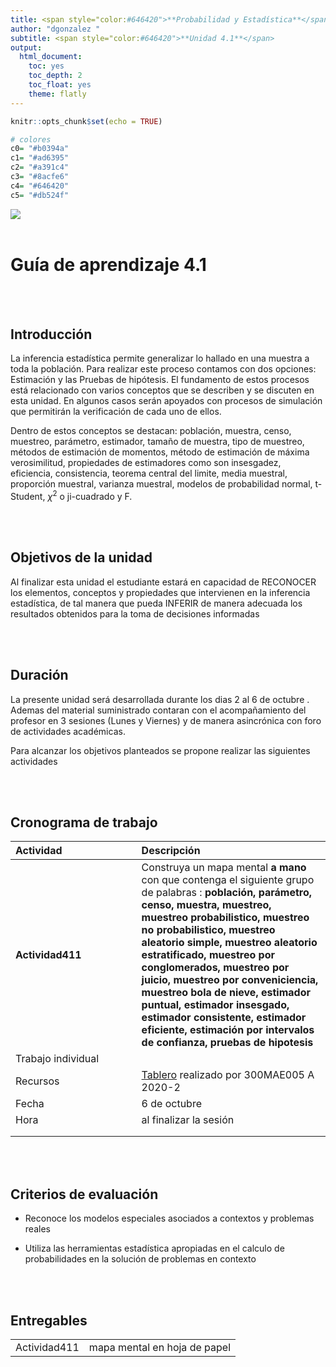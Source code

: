 ```yaml
---
title: <span style="color:#646420">**Probabilidad y Estadística**</span>
author: "dgonzalez "
subtitle: <span style="color:#646420">**Unidad 4.1**</span> 
output:
  html_document:
    toc: yes
    toc_depth: 2
    toc_float: yes
    theme: flatly
---
```


```r
knitr::opts_chunk$set(echo = TRUE)

# colores
c0= "#b0394a"
c1= "#ad6395"
c2= "#a391c4"
c3= "#8acfe6"
c4= "#646420"
c5= "#db524f"

```





![](img/banner4.png)
<br/><br/>

# **Guía de aprendizaje 4.1**

<br/><br/>


## **Introducción**

La inferencia estadística permite generalizar lo hallado en una muestra a toda la población. Para realizar este proceso contamos con dos opciones: Estimación y las Pruebas de hipótesis. El fundamento de estos procesos está relacionado con varios conceptos que se describen y se discuten en esta unidad. En algunos casos serán apoyados con procesos de simulación que permitirán la verificación de cada uno de ellos. 
 
Dentro de estos conceptos se destacan: población, muestra, censo, muestreo, parámetro, estimador, tamaño de muestra, tipo de muestreo, métodos de estimación de momentos, método de estimación de máxima verosimilitud, propiedades de estimadores como son insesgadez, eficiencia, consistencia, teorema central del limite, media muestral, proporción muestral, varianza muestral, modelos de probabilidad normal, t-Student, $\chi^{2}$ o ji-cuadrado y F.

<br/><br/>

## **Objetivos de la unidad**

Al finalizar esta unidad el estudiante estará en capacidad de RECONOCER los elementos, conceptos y propiedades que intervienen en la inferencia estadística, de tal manera que pueda INFERIR de manera adecuada los resultados obtenidos para la toma de decisiones informadas

<br/><br/>

## **Duración**

La presente  unidad será desarrollada durante los dias 2 al 6  de octubre .    
Ademas del material suministrado  contaran con el acompañamiento del profesor en 3 sesiones (Lunes y Viernes) y de manera asincrónica con  foro de actividades académicas. 

Para alcanzar los objetivos planteados se propone realizar las siguientes actividades

<br/><br/>

## **Cronograma de trabajo**


|Actividad           | Descripción                    | 
|:-------------------|:-----------------------------  |
|**Actividad411**        | Construya un mapa mental **a mano** con que contenga el siguiente grupo de palabras : **población, parámetro, censo, muestra, muestreo, muestreo probabilistico, muestreo no probabilistico, muestreo aleatorio simple, muestreo aleatorio estratificado, muestreo por conglomerados, muestreo por juicio, muestreo por conveniciencia, muestreo bola de nieve, estimador puntual, estimador insesgado, estimador consistente, estimador eficiente, estimación por intervalos de confianza, pruebas de hipotesis** |
|Trabajo  individual |    |
|Recursos | [Tablero](https://padlet.com/dgonzalez80/lijxz9p7nvz5mm2q)  realizado por 300MAE005 A 2020-2 |
|Fecha    | 6 de octubre  |
|Hora     | al finalizar la sesión     |
|         |           |
|         |           |


<br/><br/>

## **Criterios de evaluación**

* Reconoce los modelos especiales asociados a contextos  y problemas reales

* Utiliza las herramientas estadística apropiadas en el calculo de probabilidades en la solución de problemas en contexto


<br/><br/>

## **Entregables** 

|                  |                                         |
|:-----------------|:----------------------------------------|
| Actividad411     |  mapa mental en  hoja de papel          |


<br/><br/><br/><br/>





